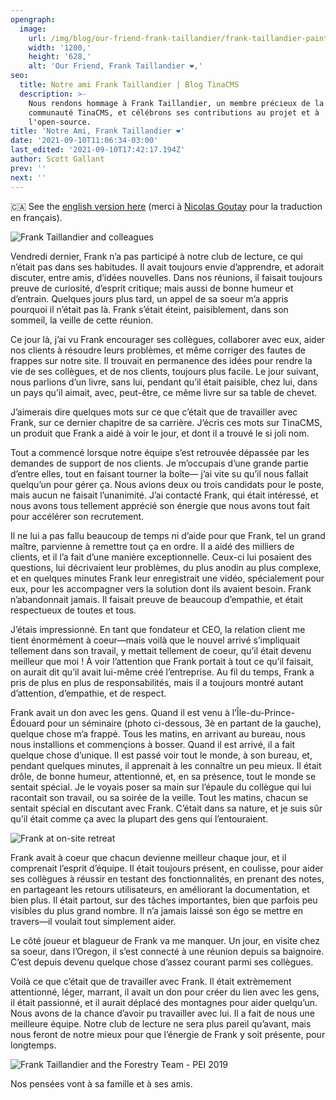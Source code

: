 ```yaml
---
opengraph:
  image:
    url: /img/blog/our-friend-frank-taillandier/frank-taillandier-painting.jpg
    width: '1200,'
    height: '628,'
    alt: 'Our Friend, Frank Taillandier ❤️,'
seo:
  title: Notre ami Frank Taillandier | Blog TinaCMS
  description: >-
    Nous rendons hommage à Frank Taillandier, un membre précieux de la
    communauté TinaCMS, et célébrons ses contributions au projet et à
    l'open-source.
title: 'Notre Ami, Frank Taillandier ❤️'
date: '2021-09-10T11:06:34-03:00'
last_edited: '2021-09-10T17:42:17.194Z'
author: Scott Gallant
prev: ''
next: ''
---
```


🇨🇦 See the [english version here](/blog/our-friend-frank-taillandier/) (merci à [Nicolas Goutay](https://twitter.com/messages/17271529-58286073) pour la traduction en français).

![Frank Taillandier and colleagues](/img/blog/our-friend-frank-taillandier/frank-taillandier-painting.jpg)

Vendredi dernier, Frank n’a pas participé à notre club de lecture, ce qui n’était pas dans ses habitudes. Il avait toujours envie d’apprendre, et adorait discuter, entre amis, d’idées nouvelles. Dans nos réunions, il faisait toujours preuve de curiosité, d’esprit critique; mais aussi de bonne humeur et d’entrain. Quelques jours plus tard, un appel de sa soeur m’a appris pourquoi il n’était pas là. Frank s’était éteint, paisiblement, dans son sommeil, la veille de cette réunion.

Ce jour là, j’ai vu Frank encourager ses collègues, collaborer avec eux, aider nos clients à résoudre leurs problèmes, et même corriger des fautes de frappes sur notre site. Il trouvait en permanence des idées pour rendre la vie de ses collègues, et de nos clients, toujours plus facile. Le jour suivant, nous parlions d’un livre, sans lui, pendant qu’il était paisible, chez lui, dans un pays qu’il aimait, avec, peut-être, ce même livre sur sa table de chevet.

J’aimerais dire quelques mots sur ce que c’était que de travailler avec Frank, sur ce dernier chapitre de sa carrière. J’écris ces mots sur TinaCMS, un produit que Frank a aidé à voir le jour, et dont il a trouvé le si joli nom.

Tout a commencé lorsque notre équipe s’est retrouvée dépassée par les demandes de support de nos clients. Je m’occupais d’une grande partie d’entre elles, tout en faisant tourner la boîte— j’ai vite su qu’il nous fallait quelqu’un pour gérer ça. Nous avions deux ou trois candidats pour le poste, mais aucun ne faisait l’unanimité. J’ai contacté Frank, qui était intéressé, et nous avons tous tellement apprécié son énergie que nous avons tout fait pour accélérer son recrutement.

Il ne lui a pas fallu beaucoup de temps ni d’aide pour que Frank, tel un grand maître, parvienne à remettre tout ça en ordre. Il a aidé des milliers de clients, et il l’a fait d’une manière exceptionnelle. Ceux-ci lui posaient des questions, lui décrivaient leur problèmes, du plus anodin au plus complexe, et en quelques minutes Frank leur enregistrait une vidéo, spécialement pour eux, pour les accompagner vers la solution dont ils avaient besoin. Frank n’abandonnait jamais. Il faisait preuve de beaucoup d’empathie, et était respectueux de toutes et tous.

J’étais impressionné. En tant que fondateur et CEO, la relation client me tient énormément à coeur—mais voilà que le nouvel arrivé s’impliquait tellement dans son travail, y mettait tellement de coeur, qu’il était devenu meilleur que moi ! À voir l’attention que Frank portait à tout ce qu’il faisait, on aurait dit qu’il avait lui-même créé l’entreprise. Au fil du temps, Frank a pris de plus en plus de responsabilités, mais il a toujours montré autant d’attention, d’empathie, et de respect.

Frank avait un don avec les gens. Quand il est venu à l’Île-du-Prince-Édouard pour un séminaire (photo ci-dessous, 3è en partant de la gauche), quelque chose m’a frappé. Tous les matins, en arrivant au bureau, nous nous installions et commençions à bosser. Quand il est arrivé, il a fait quelque chose d’unique. Il est passé voir tout le monde, à son bureau, et, pendant quelques minutes, il apprenait à les connaître un peu mieux. Il était drôle, de bonne humeur, attentionné, et, en sa présence, tout le monde se sentait spécial. Je le voyais poser sa main sur l’épaule du collègue qui lui racontait son travail, ou sa soirée de la veille. Tout les matins, chacun se sentait spécial en discutant avec Frank. C’était dans sa nature, et je suis sûr qu’il était comme ça avec la plupart des gens qui l’entouraient.

![Frank at on-site retreat](/img/blog/our-friend-frank-taillandier/forestry-retreat-1300.jpg)

Frank avait à coeur que chacun devienne meilleur chaque jour, et il comprenait l’esprit d’équipe. Il était toujours présent, en coulisse, pour aider ses collègues à réussir en testant des fonctionnalités, en prenant des notes, en partageant les retours utilisateurs, en améliorant la documentation, et bien plus. Il était partout, sur des tâches importantes, bien que parfois peu visibles du plus grand nombre. Il n’a jamais laissé son égo se mettre en travers—il voulait tout simplement aider.

Le côté joueur et blagueur de Frank va me manquer. Un jour, en visite chez sa soeur, dans l’Oregon, il s’est connecté à une réunion depuis sa baignoire. C’est depuis devenu quelque chose d’assez courant parmi ses collègues.

Voilà ce que c’était que de travailler avec Frank. Il était extrèmement attentionné, léger, marrant, il avait un don pour créer du lien avec les gens, il était passionné, et il aurait déplacé des montagnes pour aider quelqu’un. Nous avons de la chance d’avoir pu travailler avec lui. Il a fait de nous une meilleure équipe. Notre club de lecture ne sera plus pareil qu’avant, mais nous feront de notre mieux pour que l’énergie de Frank y soit présente, pour longtemps.

![Frank Taillandier and the Forestry Team - PEI 2019](/img/blog/our-friend-frank-taillandier/forestry-team-pei.jpg)

Nos pensées vont à sa famille et à ses amis.
